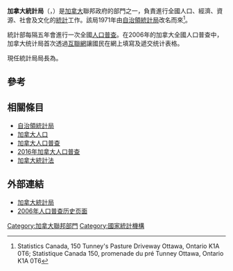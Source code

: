 '''加拿大統計局'''（{{lang-en|Statistics Canada}}，{{lang-fr|Statistique Canada}}）是[[加拿大|加拿大]]聯邦政府的部門之一，負責進行全國人口、經濟、資源、社會及文化的[[統計|統計]]工作。該局1971年由[[自治領統計局|自治領統計局]]改名而來<ref name="location">{{cite web | url=http://www.statcan.gc.ca/reference/refcentre-centreref/index-eng.htm | title=Contact us | publisher=StatCan | date=nd | access-date=4 August 2015 | archive-date=2016-04-16 | archive-url=https://web.archive.org/web/20160416021141/http://www.statcan.gc.ca/reference/refcentre-centreref/index-eng.htm }}Statistics Canada, 150 Tunney's Pasture Driveway Ottawa, Ontario K1A 0T6; Statistique Canada 150, promenade du pré Tunney Ottawa, Ontario K1A 0T6</ref>。

統計部每隔五年會進行一次全國[[人口普查|人口普查]]。在2006年的加拿大全國人口普查中，加拿大统计局首次透過[[互聯網|互聯網]]讓國民在網上填寫及遞交统计表格。

現任統計局局長為{{tsl|en||Wayne Smith}}。

== 參考 ==
{{reflist}}

== 相關條目 ==
* [[自治領統計局|自治領統計局]]
* [[加拿大人口|加拿大人口]]
* [[加拿大人口普查|加拿大人口普查]]
* [[2016年加拿大人口普查|2016年加拿大人口普查]]
* [[加拿大統計法|加拿大統計法]]

==外部連結==
*[http://www.statcan.ca/ 加拿大統計局]{{Wayback|url=http://www.statcan.ca/ |date=20080925075200 }} {{en}} {{fr}}
*[http://www12.statcan.gc.ca/census-recensement/2006/index-eng.cfm 2006年人口普查历史页面]{{Wayback|url=http://www12.statcan.gc.ca/census-recensement/2006/index-eng.cfm |date=20200729155718 }} {{en}} {{fr}}

{{Government Departments of Canada}}
{{gov-stub}}
[[Category:加拿大聯邦部門|Category:加拿大聯邦部門]]
[[Category:國家統計機構|Category:國家統計機構]]